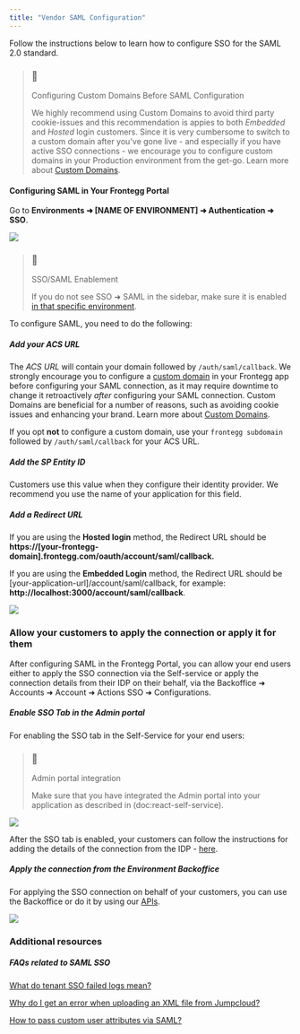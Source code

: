 ```yaml
---
title: "Vendor SAML Configuration"
---
```


Follow the instructions below to learn how to configure SSO for the SAML 2.0 standard.

> ### 🚧
> 
> Configuring Custom Domains Before SAML Configuration
> 
> We highly recommend using Custom Domains to avoid third party cookie-issues and this recommendation is appies to both _Embedded_ and _Hosted_ login customers. Since it is very cumbersome to switch to a custom domain after you've gone live - and especially if you have active SSO connections - we encourage you to configure custom domains in your Production environment from the get-go. Learn more about [Custom Domains](/docs/custom-domains).

#### Configuring SAML in Your Frontegg Portal

Go to **Environments ➜ \[NAME OF ENVIRONMENT\] ➜ Authentication ➜ SSO**.

![](/images/e04cf71-image_75.png)

> ### 🚧
> 
> SSO/SAML Enablement
> 
> If you do not see SSO ➜ SAML in the sidebar, make sure it is enabled [in that specific environment](/docs/adding-sso).

To configure SAML, you need to do the following: 

##### Add your ACS URL

The _ACS URL_ will contain your domain followed by `/auth/saml/callback`. We strongly encourage you to configure a [custom domain](/docs/adding-custom-domain) in your Frontegg app before configuring your SAML connection, as it may require downtime to change it retroactively _after_ configuring your SAML connection. Custom Domains are beneficial for a number of reasons, such as avoiding cookie issues and enhancing your brand. Learn more about [Custom Domains](/docs/custom-domains).

If you opt **not** to configure a custom domain, use your `frontegg subdomain` followed by `/auth/saml/callback` for your ACS URL. 

##### Add the SP Entity ID

Customers use this value when they configure their identity provider. We recommend you use the name of your application for this field.

##### Add a Redirect URL

If you are using the **Hosted login** method, the Redirect URL should be **https://\[your-frontegg-domain\].frontegg.com/oauth/account/saml/callback.**

If you are using the **Embedded Login** method, the Redirect URL should be \[your-application-url\]/account/saml/callback, for example: **http://localhost:3000/account/saml/callback**. 

![](/images/ac17fa2-SAML.png)

### Allow your customers to apply the connection or apply it for them

After configuring SAML in the Frontegg Portal, you can allow your end users either to apply the SSO connection via the Self-service or apply the connection details from their IDP on their behalf, via the Backoffice ➜ Accounts ➜ Account ➜ Actions SSO ➜ Configurations. 

##### Enable SSO Tab in the Admin portal

For enabling the SSO tab in the Self-Service for your end users:

> ### 🚧
> 
> Admin portal integration
> 
> Make sure that you have integrated the Admin portal into your application as described in (doc:react-self-service).

![](/images/43a96c7-image_76.png)

After the SSO tab is enabled, your customers can follow the instructions for adding the details of the connection from the IDP - [here](/docs/saml-idp-instructions). 

##### Apply the connection from the Environment Backoffice

For applying the SSO connection on behalf of your customers, you can use the Backoffice or do it by using our [APIs](/reference/ssoconfigurationcontrollerv1%5Fcreatessoconfiguration).

![](/images/29ca047-image_73.png)

### Additional resources

##### FAQs related to SAML SSO

[What do tenant SSO failed logs mean?](https://support.frontegg.com/hc/en-us/articles/10181013298077-Why-do-I-see-Tenant-SSO-Failed-logs-)

[Why do I get an error when uploading an XML file from Jumpcloud?](https://support.frontegg.com/hc/en-us/articles/8745328787357-Why-do-I-get-an-error-when-uploading-my-XML-metadata-)

[How to pass custom user attributes via SAML?](https://support.frontegg.com/hc/en-us/articles/10159750685853-How-can-I-pass-custom-user-attributes-from-Okta-SSO-)
